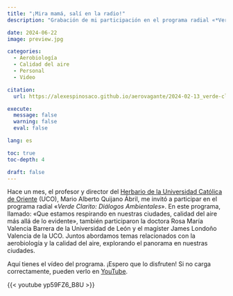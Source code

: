 ```yaml
---
title: "¡Mira mamá, salí en la radio!"
description: "Grabación de mi participación en el programa radial «*Verde Clarito: Diálogos Ambientales*» de la Universidad Católica de Oriente"

date: 2024-06-22
image: preview.jpg

categories:
  - Aerobiología
  - Calidad del aire
  - Personal
  - Video

citation: 
  url: https://alexespinosaco.github.io/aerovagante/2024-02-13_verde-clarito/

execute: 
  message: false
  warning: false
  eval: false

lang: es

toc: true
toc-depth: 4

draft: false
---
```


Hace un mes, el profesor y director del [Herbario de la Universidad Católica de Oriente](https://www.uco.edu.co/herbariouco/Paginas/home_herbario.aspx) (UCO), Mario Alberto Quijano Ábril, me invitó a participar en el programa radial «*Verde Clarito: Diálogos Ambientales*». En este programa, llamado: «Que estamos respirando en nuestras ciudades, calidad del aire más allá de lo evidente», también participaron la doctora Rosa María Valencia Barrera de la Universidad de León y el magíster James Londoño Valencia de la UCO. Juntos abordamos temas relacionados con la aerobiología y la calidad del aire, explorando el panorama en nuestras ciudades.

Aquí tienes el vídeo del programa. ¡Espero que lo disfruten! Si no carga correctamente, pueden verlo en [YouTube](https://www.youtube.com/live/yp59FZ6_B8U).

{{< youtube yp59FZ6_B8U >}}

